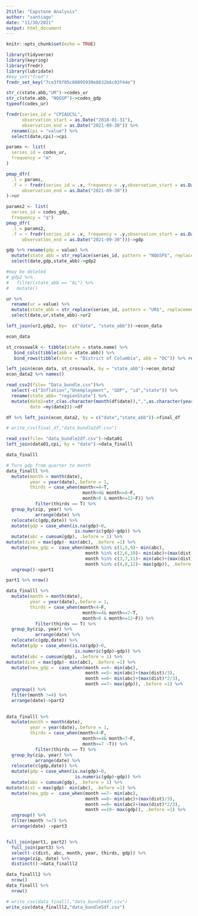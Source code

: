 ```yaml
---
2title: "Capstone Analysis"
author: "santiago"
date: "11/30/2021"
output: html_document
---
```


```r
knitr::opts_chunk$set(echo = TRUE)
```

```r
library(tidyverse)
library(keyring)
library(fredr)
library(lubridate)
#key_set("fred")
fredr_set_key("7ce3f6f05c88095939e8832b6c93f44e")
```

```r
str_c(state.abb,"UR")->codes_ur
str_c(state.abb, "NQGSP")->codes_gdp
typeof(codes_ur)
```


```r
fredr(series_id = "CPIAUCSL",
      observation_start = as.Date("2018-01-31"),
      observation_end = as.Date("2021-09-30")) %>% 
  rename(cpi = "value") %>% 
  select(date,cpi)->cpi

```

```r
params <- list(
  series_id = codes_ur,
  frequency = "m"
)

pmap_dfr(
  .l = params,
  .f = ~ fredr(series_id = .x, frequency = .y,observation_start = as.Date("2018-01-31"),
      observation_end = as.Date("2021-09-30"))
)->ur

params2 <- list(
  series_id = codes_gdp,
  frequency = "q")
pmap_dfr(
  .l = params2,
  .f = ~ fredr(series_id = .x, frequency = .y,observation_start = as.Date("2018-01-31"),
      observation_end = as.Date("2021-09-30")))->gdp

```

```r
gdp %>% rename(gdp = value) %>% 
  mutate(state_abb = str_replace(series_id, pattern = "NQGSP$", replacement = "")) %>% 
  select(date,gdp,state_abb)->gdp2
```


```r
#may be deleted
# gdp2 %>% 
#   filter(state_abb == "AL") %>% 
#   mutate()
```


```r
ur %>% 
  rename(ur = value) %>% 
  mutate(state_abb = str_replace(series_id, pattern = "UR$", replacement = "")) %>% 
  select(date,ur,state_abb)->ur2
```

```r
left_join(ur2,gdp2, by=  c("date", "state_abb"))->econ_data

econ_data
```

```r
st_crosswalk <- tibble(state = state.name) %>%
   bind_cols(tibble(abb = state.abb)) %>% 
   bind_rows(tibble(state = "District of Columbia", abb = "DC")) %>% rename(state_abb="abb")
```

```r
left_join(econ_data, st_crosswalk, by = "state_abb")->econ_data2
econ_data2 %>% names()
```


```r
read_csv2(file= "Data_bundle.csv")%>% 
  select(-c("Inflation","Unemployment", "GDP", "id","state")) %>%
  rename(state_abb= "regionState") %>% 
  mutate(date2=str_c(as.character(month(df$date)),",",as.character(year(df$date))),
         date =my(date2))->df


```

```r
df %>% left_join(econ_data2, by = c("date","state_abb"))->final_df

# write_csv(final_df,"data_bundle2df.csv")


```

```r
read_csv(file= "data_bundle2df.csv")->data01
left_join(data01,cpi, by = "date")->data_finalll

data_finalll
```




```r
# Turn gdp from quarter to month
data_finalll %>%
  mutate(month = month(date),
         year = year(date),.before = 1,
         thirds = case_when(month<=4~T,
                             month>4& month<=8~F,
                             month>8 & month<=12~F)) %>%
           filter(thirds == T) %>%
  group_by(zip, year) %>% 
           arrange(date) %>%
  relocate(c(gdp,date)) %>%
  mutate(gdp = case_when(is.na(gdp)~0,
                          is.numeric(gdp)~gdp)) %>%
  mutate(abc = cumsum(gdp), .before = 1) %>%
mutate(dist = max(gdp)- min(abc), .before =1) %>%
  mutate(new_gdp =  case_when(month %in% c(1,5,9)~ min(abc),
                              month %in% c(2,6,10)~ min(abc)+(max(dist)/3),
                              month %in% c(3,7,11)~ min(abc)+(max(dist)*2/3),
                              month %in% c(4,8,12)~ max(gdp)), .before =1) %>% 
  ungroup()->part1

part1 %>% nrow()
```


```r
data_finalll %>% 
  mutate(month = month(date),
         year = year(date),.before = 1,
         thirds = case_when(month<4~F,
                             month>=4& month<=7~T,
                             month>8 & month<=12~F)) %>%
           filter(thirds == T) %>%
  group_by(zip, year) %>% 
           arrange(date) %>%
  relocate(c(gdp,date)) %>%
  mutate(gdp = case_when(is.na(gdp)~0,
                          is.numeric(gdp)~gdp)) %>%
  mutate(abc = cumsum(gdp), .before = 1) %>%
mutate(dist = max(gdp)- min(abc), .before =1) %>%
  mutate(new_gdp =  case_when(month ==4~ min(abc),
                              month ==5~ min(abc)+(max(dist)/3),
                              month ==6~ min(abc)+(max(dist)*2/3),
                              month ==7~ max(gdp)), .before =1) %>% 
  ungroup() %>% 
  filter(month !=4) %>% 
  arrange(date)->part2
  

data_finalll %>% 
  mutate(month = month(date),
         year = year(date),.before = 1,
         thirds = case_when(month<4~F,
                             month>=4& month<7~F,
                             month>=7 ~T)) %>%
           filter(thirds == T) %>%
  group_by(zip, year) %>% 
           arrange(date) %>%
  relocate(c(gdp,date)) %>%
  mutate(gdp = case_when(is.na(gdp)~0,
                          is.numeric(gdp)~gdp)) %>%
  mutate(abc = cumsum(gdp), .before = 1) %>%
mutate(dist = max(gdp)- min(abc), .before =1) %>%
  mutate(new_gdp =  case_when(month ==7~ min(abc),
                              month ==8~ min(abc)+(max(dist)/3),
                              month ==9~ min(abc)+(max(dist)*2/3),
                              month ==10~ max(gdp)), .before =1) %>% 
  ungroup() %>%  
  filter(month !=7) %>% 
  arrange(date) ->part3


full_join(part1, part2) %>% 
  full_join(part3) %>% 
  select(-c(dist, abc, month, year, thirds, gdp)) %>% 
  arrange(zip, date) %>% 
  distinct()->data_finalll2

data_finalll2 %>% 
  nrow()
data_finalll %>% 
  nrow()
```






```r
# write_csv(data_finalll,"data_bundle4df.csv")
write_csv(data_finalll2,"data_bundle5df.csv")
```




